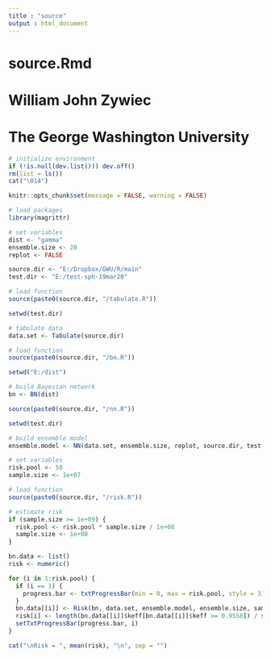 ```yaml
---
title : "source"
output : html_document
---
```


# source.Rmd
#
# William John Zywiec
# The George Washington University

```r

# initialize environment
if (!is.null(dev.list())) dev.off()
rm(list = ls())
cat("\014")

```

```r

knitr::opts_chunk$set(message = FALSE, warning = FALSE)

# load packages
library(magrittr)

# set variables
dist <- "gamma"
ensemble.size <- 20
replot <- FALSE

source.dir <- "E:/Dropbox/GWU/R/main"
test.dir <- "E:/test-sph-19mar20"

```

```r

# load function
source(paste0(source.dir, "/tabulate.R"))

setwd(test.dir)

# tabulate data
data.set <- Tabulate(source.dir)

```

```r

# load function
source(paste0(source.dir, "/bn.R"))

setwd("E:/dist")

# build Bayesian network
bn <- BN(dist)

```

```r

source(paste0(source.dir, "/nn.R"))

setwd(test.dir)

# build ensemble model
ensemble.model <- NN(data.set, ensemble.size, replot, source.dir, test.dir)

```

```r

# set variables
risk.pool <- 50
sample.size <- 1e+07

# load function
source(paste0(source.dir, "/risk.R"))

# estimate risk
if (sample.size >= 1e+09) {
  risk.pool <- risk.pool * sample.size / 1e+08
  sample.size <- 1e+08
}

bn.data <- list()
risk <- numeric()

for (i in 1:risk.pool) {
  if (i == 1) {
    progress.bar <- txtProgressBar(min = 0, max = risk.pool, style = 3)
  }
  bn.data[[i]] <- Risk(bn, data.set, ensemble.model, ensemble.size, sample.size)
  risk[i] <- length(bn.data[[i]]$keff[bn.data[[i]]$keff >= 0.9558]) / sample.size # USL = 0.9558
  setTxtProgressBar(progress.bar, i)
}

cat("\nRisk = ", mean(risk), "\n", sep = "")

```

